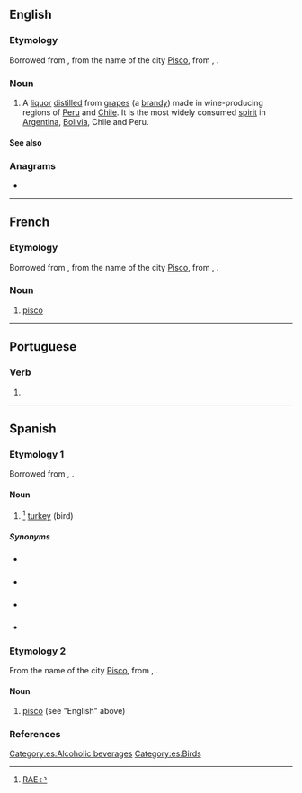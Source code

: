 {{also|Pisco}}
==English==

===Etymology===
Borrowed from {{bor|en|es|-}}, from the name of the city [[w:Pisco, Peru|Pisco]], from {{der|en|qu|pishku}}, {{m|qu|pisqu}}.

===Noun===
{{en-noun}}

# A [[liquor]] [[distilled]] from [[grape]]s (a [[brandy]]) made in wine-producing regions of [[w:Peru|Peru]] and [[w:Chile|Chile]]. It is the most widely consumed [[spirit]] in [[w:Argentina|Argentina]], [[w:Bolivia|Bolivia]], Chile and Peru.

====See also====
{{projectlinks
|pedia}}

===Anagrams===
* {{anagrams|en|COIPs|Picos}}

----

==French==

===Etymology===
Borrowed from {{bor|fr|es|-}}, from the name of the city [[w:Pisco, Peru|Pisco]], from {{der|fr|qu|pishku}}, {{m|qu|pisqu}}.

===Noun===
{{fr-noun|m}}

# [[#English|pisco]]

----

==Portuguese==

===Verb===
{{head|pt|verb form}}

# {{inflection of|piscar||1|s|pres|indc|lang=pt}}

----

==Spanish==

===Etymology 1===
Borrowed from {{bor|es|qu|pishku}}, {{m|qu|pisqu}}.

====Noun====
{{es-noun|m}}

# {{lb|es|Colombia}}<ref>[http://buscon.rae.es/draeI/SrvltConsulta?TIPO_BUS=3&LEMA=pisco RAE]</ref> [[turkey]] (bird)

=====Synonyms=====
* {{qualifier|Venezuela}} {{l|es|pavo}}
* {{qualifier|Mexico|Central America}} {{l|es|chompipe|g=m}}
* {{qualifier|Mexico|Central America}} {{l|es|guajolote|g=m}}
* {{qualifier|Cuba}} {{l|es|guanajo|g=m}}

===Etymology 2===
From the name of the city [[w:Pisco, Peru|Pisco]], from {{der|es|qu|pishku}}, {{m|qu|pisqu}}.

====Noun====
{{es-noun|m}}

# [[#English|pisco]] (see "English" above)

===References===
<references />

[[Category:es:Alcoholic beverages]]
[[Category:es:Birds]]